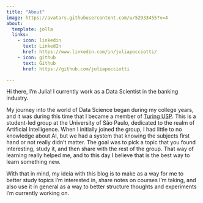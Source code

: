 ```yaml
---
title: "About"
image: https://avatars.githubusercontent.com/u/52933455?v=4
about:
  template: jolla
  links:
    - icon: linkedin
      text: LinkedIn
      href: https://www.linkedin.com/in/juliapocciotti/
    - icon: github
      text: Github
      href: https://github.com/juliapocciotti

---
```


Hi there, I'm Julia! I currently work as a Data Scientist in the banking industry. 

My journey into the world of Data Science began during my college years, and it was during this time that I became a member of [Turing USP](https://github.com/turing-usp). This is a student-led group at the University of São Paulo, dedicated to the realm of Artificial Intelligence. When I initially joined the group, I had little to no knowledge about AI, but we had a system that knowing the subjects first hand or not really didn't matter. The goal was to pick a topic that you found interesting, study it, and then share with the rest of the group. That way of learning really helped me, and to this day I believe that is the best way to learn something new.

With that in mind, my ideia with this blog is to make as a way for me to better study topics I'm interested in, share notes on courses I'm taking, and also use it in general as a way to better structure thoughts and experiments I'm currently working on. 

